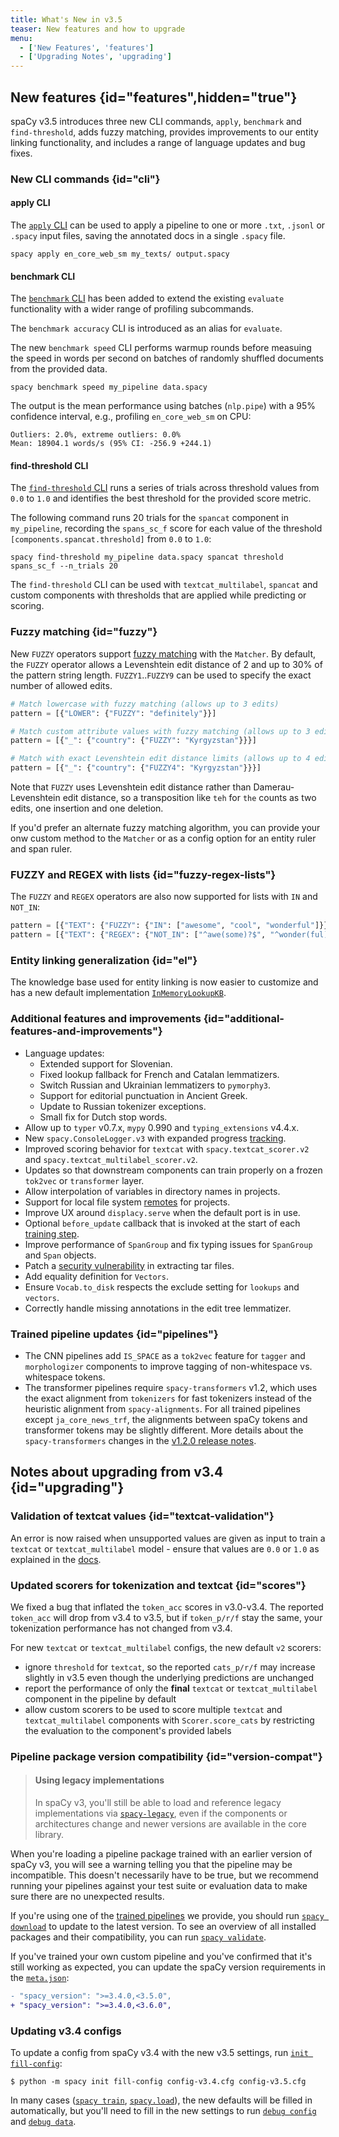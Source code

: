 ```yaml
---
title: What's New in v3.5
teaser: New features and how to upgrade
menu:
  - ['New Features', 'features']
  - ['Upgrading Notes', 'upgrading']
---
```


## New features {id="features",hidden="true"}

spaCy v3.5 introduces three new CLI commands, `apply`, `benchmark` and
`find-threshold`, adds fuzzy matching, provides improvements to our entity
linking functionality, and includes a range of language updates and bug fixes.

### New CLI commands {id="cli"}

#### apply CLI

The [`apply` CLI](/api/cli#apply) can be used to apply a pipeline to one or more
`.txt`, `.jsonl` or `.spacy` input files, saving the annotated docs in a single
`.spacy` file.

```shell
spacy apply en_core_web_sm my_texts/ output.spacy
```

#### benchmark CLI

The [`benchmark` CLI](/api/cli#benchmark) has been added to extend the existing
`evaluate` functionality with a wider range of profiling subcommands.

The `benchmark accuracy` CLI is introduced as an alias for `evaluate`.

The new `benchmark speed` CLI performs warmup rounds before measuing the speed
in words per second on batches of randomly shuffled documents from the provided
data.

```shell
spacy benchmark speed my_pipeline data.spacy
```

The output is the mean performance using batches (`nlp.pipe`) with a 95%
confidence interval, e.g., profiling `en_core_web_sm` on CPU:

```none
Outliers: 2.0%, extreme outliers: 0.0%
Mean: 18904.1 words/s (95% CI: -256.9 +244.1)
```

#### find-threshold CLI

The [`find-threshold` CLI](/api/cli#find-threshold) runs a series of trials
across threshold values from `0.0` to `1.0` and identifies the best threshold
for the provided score metric.

The following command runs 20 trials for the `spancat` component in
`my_pipeline`, recording the `spans_sc_f` score for each value of the threshold
`[components.spancat.threshold]` from `0.0` to `1.0`:

```shell
spacy find-threshold my_pipeline data.spacy spancat threshold spans_sc_f --n_trials 20
```

The `find-threshold` CLI can be used with `textcat_multilabel`, `spancat` and
custom components with thresholds that are applied while predicting or scoring.

### Fuzzy matching {id="fuzzy"}

New `FUZZY` operators support [fuzzy matching](/usage/rule-based-matching#fuzzy)
with the `Matcher`. By default, the `FUZZY` operator allows a Levenshtein edit
distance of 2 and up to 30% of the pattern string length. `FUZZY1`..`FUZZY9` can
be used to specify the exact number of allowed edits.

```python
# Match lowercase with fuzzy matching (allows up to 3 edits)
pattern = [{"LOWER": {"FUZZY": "definitely"}}]

# Match custom attribute values with fuzzy matching (allows up to 3 edits)
pattern = [{"_": {"country": {"FUZZY": "Kyrgyzstan"}}}]

# Match with exact Levenshtein edit distance limits (allows up to 4 edits)
pattern = [{"_": {"country": {"FUZZY4": "Kyrgyzstan"}}}]
```

Note that `FUZZY` uses Levenshtein edit distance rather than
Damerau-Levenshtein edit distance, so a transposition like `teh` for `the`
counts as two edits, one insertion and one deletion.

If you'd prefer an alternate fuzzy matching algorithm, you can provide your onw
custom method to the `Matcher` or as a config option for an entity ruler and
span ruler.

### FUZZY and REGEX with lists {id="fuzzy-regex-lists"}

The `FUZZY` and `REGEX` operators are also now supported for lists with `IN` and
`NOT_IN`:

```python
pattern = [{"TEXT": {"FUZZY": {"IN": ["awesome", "cool", "wonderful"]}}}]
pattern = [{"TEXT": {"REGEX": {"NOT_IN": ["^awe(some)?$", "^wonder(ful)?"]}}}]
```

### Entity linking generalization {id="el"}

The knowledge base used for entity linking is now easier to customize and has a
new default implementation [`InMemoryLookupKB`](/api/kb_in_memory).

### Additional features and improvements {id="additional-features-and-improvements"}

- Language updates:
  - Extended support for Slovenian.
  - Fixed lookup fallback for French and Catalan lemmatizers.
  - Switch Russian and Ukrainian lemmatizers to `pymorphy3`.
  - Support for editorial punctuation in Ancient Greek.
  - Update to Russian tokenizer exceptions.
  - Small fix for Dutch stop words.
- Allow up to `typer` v0.7.x, `mypy` 0.990 and `typing_extensions` v4.4.x.
- New `spacy.ConsoleLogger.v3` with expanded progress
  [tracking](/api/top-level#ConsoleLogger).
- Improved scoring behavior for `textcat` with `spacy.textcat_scorer.v2` and
  `spacy.textcat_multilabel_scorer.v2`.
- Updates so that downstream components can train properly on a frozen `tok2vec`
  or `transformer` layer.
- Allow interpolation of variables in directory names in projects.
- Support for local file system [remotes](/usage/projects#remote) for projects.
- Improve UX around `displacy.serve` when the default port is in use.
- Optional `before_update` callback that is invoked at the start of each
  [training step](/api/data-formats#config-training).
- Improve performance of `SpanGroup` and fix typing issues for `SpanGroup` and
  `Span` objects.
- Patch a
  [security vulnerability](https://github.com/advisories/GHSA-gw9q-c7gh-j9vm) in
  extracting tar files.
- Add equality definition for `Vectors`.
- Ensure `Vocab.to_disk` respects the exclude setting for `lookups` and
  `vectors`.
- Correctly handle missing annotations in the edit tree lemmatizer.

### Trained pipeline updates {id="pipelines"}

- The CNN pipelines add `IS_SPACE` as a `tok2vec` feature for `tagger` and
  `morphologizer` components to improve tagging of non-whitespace vs. whitespace
  tokens.
- The transformer pipelines require `spacy-transformers` v1.2, which uses the
  exact alignment from `tokenizers` for fast tokenizers instead of the heuristic
  alignment from `spacy-alignments`. For all trained pipelines except
  `ja_core_news_trf`, the alignments between spaCy tokens and transformer tokens
  may be slightly different. More details about the `spacy-transformers` changes
  in the
  [v1.2.0 release notes](https://github.com/explosion/spacy-transformers/releases/tag/v1.2.0).

## Notes about upgrading from v3.4 {id="upgrading"}

### Validation of textcat values {id="textcat-validation"}

An error is now raised when unsupported values are given as input to train a
`textcat` or `textcat_multilabel` model - ensure that values are `0.0` or `1.0`
as explained in the [docs](/api/textcategorizer#assigned-attributes).

### Updated scorers for tokenization and textcat {id="scores"}

We fixed a bug that inflated the `token_acc` scores in v3.0-v3.4. The reported
`token_acc` will drop from v3.4 to v3.5, but if `token_p/r/f` stay the same,
your tokenization performance has not changed from v3.4.

For new `textcat` or `textcat_multilabel` configs, the new default `v2` scorers:

- ignore `threshold` for `textcat`, so the reported `cats_p/r/f` may increase
  slightly in v3.5 even though the underlying predictions are unchanged
- report the performance of only the **final** `textcat` or `textcat_multilabel`
  component in the pipeline by default
- allow custom scorers to be used to score multiple `textcat` and
  `textcat_multilabel` components with `Scorer.score_cats` by restricting the
  evaluation to the component's provided labels

### Pipeline package version compatibility {id="version-compat"}

> #### Using legacy implementations
>
> In spaCy v3, you'll still be able to load and reference legacy implementations
> via [`spacy-legacy`](https://github.com/explosion/spacy-legacy), even if the
> components or architectures change and newer versions are available in the
> core library.

When you're loading a pipeline package trained with an earlier version of spaCy
v3, you will see a warning telling you that the pipeline may be incompatible.
This doesn't necessarily have to be true, but we recommend running your
pipelines against your test suite or evaluation data to make sure there are no
unexpected results.

If you're using one of the [trained pipelines](/models) we provide, you should
run [`spacy download`](/api/cli#download) to update to the latest version. To
see an overview of all installed packages and their compatibility, you can run
[`spacy validate`](/api/cli#validate).

If you've trained your own custom pipeline and you've confirmed that it's still
working as expected, you can update the spaCy version requirements in the
[`meta.json`](/api/data-formats#meta):

```diff
- "spacy_version": ">=3.4.0,<3.5.0",
+ "spacy_version": ">=3.4.0,<3.6.0",
```

### Updating v3.4 configs

To update a config from spaCy v3.4 with the new v3.5 settings, run
[`init fill-config`](/api/cli#init-fill-config):

```cli
$ python -m spacy init fill-config config-v3.4.cfg config-v3.5.cfg
```

In many cases ([`spacy train`](/api/cli#train),
[`spacy.load`](/api/top-level#spacy.load)), the new defaults will be filled in
automatically, but you'll need to fill in the new settings to run
[`debug config`](/api/cli#debug) and [`debug data`](/api/cli#debug-data).
